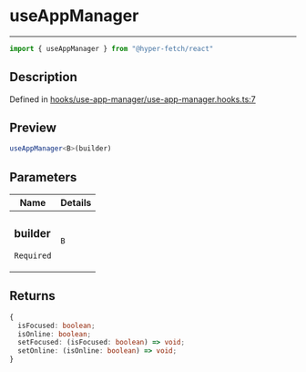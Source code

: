 

# useAppManager

<div class="api-docs__separator" data-reactroot="">

---

</div><div class="api-docs__import" data-reactroot="">

```ts
import { useAppManager } from "@hyper-fetch/react"
```

</div><div class="api-docs__section">

## Description

</div><div class="api-docs__description"><span class="api-docs__do-not-parse">



</span></div><p class="api-docs__definition">

Defined in [hooks/use-app-manager/use-app-manager.hooks.ts:7](https://github.com/BetterTyped/hyper-fetch/blob/993719ed/packages/react/src/hooks/use-app-manager/use-app-manager.hooks.ts#L7)

</p><div class="api-docs__section">

## Preview

</div><div class="api-docs__preview fn">

```ts
useAppManager<B>(builder)
```

</div><div class="api-docs__section">

## Parameters

</div><div class="api-docs__parameters"><table><thead><tr><th>Name</th><th>Details</th></tr></thead><tbody><tr param-data="builder"><td class="api-docs__param-name required">

### builder 

`Required`

</td><td class="api-docs__param-type">

`B`

</td></tr></tbody></table></div><div class="api-docs__section">

## Returns

</div><div class="api-docs__returns">

```ts
{
  isFocused: boolean;
  isOnline: boolean;
  setFocused: (isFocused: boolean) => void;
  setOnline: (isOnline: boolean) => void;
}
```

</div>